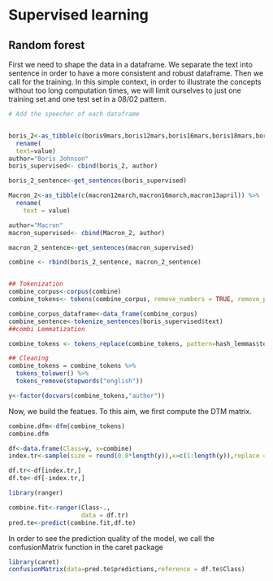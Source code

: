 # Supervised learning

## Random forest

First we need to shape the data in a dataframe. We separate the text into sentence in order to have a more consistent and robust dataframe.
Then we call for the training. In this simple context, in order to illustrate the concepts without too long computation times, we will limit ourselves to just one training set and one test set in a 08/02 pattern. 

```r
# Add the speecher of each dataframe


boris_2<-as_tibble(c(boris9mars,boris12mars,boris16mars,boris18mars,boris19mars,boris20mars,boris22mars)) %>%
  rename(
  text=value)
author="Boris Johnson"
boris_supervised<- cbind(boris_2, author)

boris_2_sentence<-get_sentences(boris_supervised)

Macron_2<-as_tibble(c(macron12march,macron16march,macron13april)) %>% 
  rename(
    text = value)

author="Macron"
macron_supervised<- cbind(Macron_2, author)

macron_2_sentence<-get_sentences(macron_supervised)

combine <- rbind(boris_2_sentence, macron_2_sentence)


## Tokenization
combine_corpus<-corpus(combine)
combine_tokens<- tokens(combine_corpus, remove_numbers = TRUE, remove_punct = TRUE, remove_symbols = TRUE, remove_separators = TRUE)

combine_corpus_dataframe<-data_frame(combine_corpus)
combine_sentence<-tokenize_sentences(boris_supervised$text)
##combi Lemmatization

combine_tokens <- tokens_replace(combine_tokens, pattern=hash_lemmas$token, replacement = hash_lemmas$lemma)

## Cleaning
combine_tokens = combine_tokens %>% 
  tokens_tolower() %>% 
  tokens_remove(stopwords("english"))

y<-factor(docvars(combine_tokens,"author"))

```

Now, we build the featues. To this aim, we first compute the DTM matrix.

```r
combine.dfm<-dfm(combine_tokens)
combine.dfm

```

```r
df<-data.frame(Class=y, x=combine)
index.tr<-sample(size = round(0.8*length(y)),x=c(1:length(y)),replace = FALSE)

df.tr<-df[index.tr,]
df.te<-df[-index.tr,]

library(ranger)

combine.fit<-ranger(Class~.,
                    data = df.tr)
pred.te<-predict(combine.fit,df.te)

```
In order to see the prediction quality of the model, we call the confusionMatrix function in the caret package


```r
library(caret)
confusionMatrix(data=pred.te$predictions,reference = df.te$Class)

```
